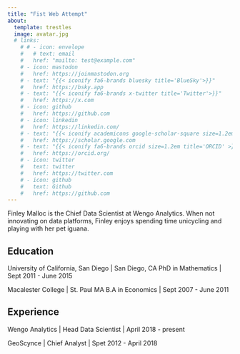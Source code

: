 ```yaml
---
title: "Fist Web Attempt"
about:
  template: trestles
  image: avatar.jpg
  # links:
    # # - icon: envelope
    #   # text: email
    #   href: "mailto: test@example.com"
    # - icon: mastodon
    #   href: https://joinmastodon.org
    # - text: "{{< iconify fa6-brands bluesky title='BlueSky'>}}"
    #   href: https://bsky.app
    # - text: "{{< iconify fa6-brands x-twitter title='Twitter'>}}"
    #   href: https://x.com
    # - icon: github
    #   href: https://github.com
    # - icon: linkedin
    #   href: https://linkedin.com/
    # - text: "{{< iconify academicons google-scholar-square size=1.2em title='Scholar'>}}"
    #   href: https://scholar.google.com
    # - text: "{{< iconify fa6-brands orcid size=1.2em title='ORCID' >}}"
    #   href: https://orcid.org/
    # - icon: twitter
    #   text: twitter
    #   href: https://twitter.com
    # - icon: github
    #   text: Github
    #   href: https://github.com
---
```


Finley Malloc is the Chief Data Scientist at Wengo Analytics. When not innovating on data platforms, Finley enjoys spending time unicycling and playing with her pet iguana.

## Education

University of California, San Diego | San Diego, CA
PhD in Mathematics | Sept 2011 - June 2015

Macalester College | St. Paul MA
B.A in Economics | Sept 2007 - June 2011

## Experience

Wengo Analytics | Head Data Scientist | April 2018 - present

GeoScynce | Chief Analyst | Spet 2012 - April 2018
